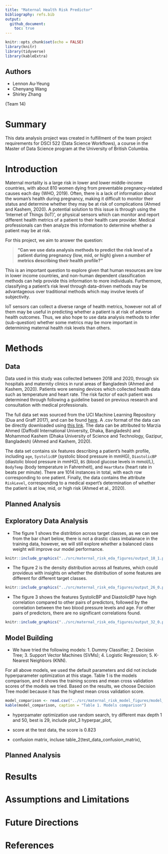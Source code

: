 ```yaml
---
title: "Maternal Health Risk Predictor"
bibliography: refs.bib
output: 
  github_document:
    toc: true
---
```



```r
knitr::opts_chunk$set(echo = FALSE)
library(knitr)
library(tidyverse)
library(kableExtra)
```

## Authors

- Lennon Au-Yeung
- Chenyang Wang
- Shirley Zhang

(Team 14) 

# Summary

This data analysis project was created in fulfillment of the team project requirements for DSCI 522 (Data Science Workflows), a course in the Master of Data Science program at the University of British Columbia.

# Introduction

Maternal mortality is a large risk in lower and lower middle-income countries, with about 810 women dying from preventable pregnancy-related causes each day (WHO, 2019). Often, there is a lack of information about the woman's health during pregnancy, making it difficult to monitor their status and determine whether they may be at risk of complications (Ahmed and Kashem, 2020). A potential solution to this issue is through using the 'Internet of Things (IoT)', or physical sensors which can monitor and report different health metrics of a patient to their health care provider. Medical professionals can then analyze this information to determine whether a patient may be at risk. 

For this project, we aim to answer the question: 

> **"Can we use data analysis methods to predict the risk level of a patient during pregnancy (low, mid, or high) given a number of metrics describing their health profile?"** 

This is an important question to explore given that human resources are low in lower income countries, and non-human dependent classification methods can help provide this information to more individuals. Furthermore, classifying a patient's risk level through data-driven methods may be advantageous over traditional methods which may involve levels of subjectivity. 

IoT sensors can collect a diverse range of health metrics, however not all of them may be useful in predicting whether a patient is at risk of adverse health outcomes. Thus, we also hope to use data analysis methods to infer (sub-question) whether some metrics may be more important in determining maternal health risk levels than others. 

# Methods 

## Data 

Data used in this study was collected between 2018 and 2020, through six hospitals and maternity clinics in rural areas of Bangladesh (Ahmed and Kashem, 2020). Patients wore sensing devices which collected health data such as temperature and heart rate. The risk factor of each patient was determined through following a guideline based on previous research and consultation with medical professionals. 

The full data set was sourced from the UCI Machine Learning Repository (Dua and Graff 2017), and can be found [here](https://archive.ics.uci.edu/ml/datasets/Maternal+Health+Risk+Data+Set). A .csv format of the data can be directly downloaded using [this link](https://archive.ics.uci.edu/ml/machine-learning-databases/00639/Maternal%20Health%20Risk%20Data%20Set.csv). The data can be attributed to Marzia Ahmed (Daffodil International University, Dhaka, Bangladesh) and Mohammod Kashem (Dhaka University of Science and Technology, Gazipur, Bangladesh) (Ahmed and Kashem, 2020).  

The data set contains six features describing a patient's health profile, including `age`, `SystolicBP` (systolic blood pressure in mmHG), `DiastolicBP` (diastolic blood pressure in mmHG), `BS` (blood glucose levels in mmol/L), `BodyTemp` (body temperature in Fahrenheit), and `HeartRate` (heart rate in beats per minute). There are 1014 instances in total, with each row corresponding to one patient. Finally, the data contains the attribute `RiskLevel`, corresponding to a medical expert's determination of whether the patient is at low, mid, or high risk (Ahmed et al., 2020). 

## Planned Analysis

## Exploratory Data Analysis 
- The figure 1 shows the distribtion across target classes, as we can see from the bar chart below, there is not a  drastic class imbalanace in the training data, however, we will still explore whether a balanced class weight will improve our model performance.

```r
knitr::include_graphics("../src/maternal_risk_eda_figures/output_18_1.png")
```


- The figure 2 is the density distribution across all features, which could provideus with insights on whether the distribution of some features are different for different target classes. 

```r
knitr::include_graphics("../src/maternal_risk_eda_figures/output_26_0.png")
```
- The figure 3 shows the features SystolicBP and DiastolicBP have high correlation compared to other pairs of predictors, followed by the correlation between the two blood pressure levels and age. For other pairs of predictors, there are no significant correlations found.

```r
knitr::include_graphics("../src/maternal_risk_eda_figures/output_32_0.png")
```

## Model Building


- We have tried the following models: 1. Dummy Classifier; 2. Decision Tree; 3. Support Vector Machines (SVMs); 4. Logistic Regression; 5. K-Nearest Neighbors (KNN).

For all above models, we used the default parameters and did not include hyperparameter optimization at this stage. Table 1 is the models comparison, and it shows the training scores and mean cross validation scores of the models we tried. Based on the results, we choose Decision Tree model because it has the highest mean cross validation score.

```r
model_comparison <- read.csv("../src/maternal_risk_model_figures/model_comparison_table.csv", row.names=1, heade=TRUE)
kable(model_comparison, caption = "Table 1. Models comparison")
```

- hyperpamater optimization
use random search, try different max depth 1 and 50, best is 29, include plot_3 hyperpar_plot,

- score at the test data, the score is 0.823

- confusion matrix, incluse table_2(test_data_confusion_matrix),

## Planned Analysis

# Results

# Assumptions and Limitations

# Future Directions


# References